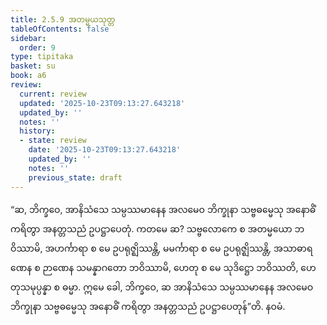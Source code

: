 ```yaml
---
title: 2.5.9 အတမ္မယသုတ္တ
tableOfContents: false
sidebar:
  order: 9
type: tipitaka
basket: su
book: a6
review:
  current: review
  updated: '2025-10-23T09:13:27.643218'
  updated_by: ''
  notes: ''
  history:
  - state: review
    date: '2025-10-23T09:13:27.643218'
    updated_by: ''
    notes: ''
    previous_state: draft
---
```



<ReviewStatus review={frontmatter.review} showDetails={true} />

<HypothesisAnnotation frontmatter={frontmatter} />

<DynamicBreadcrumb />

<Division number="104" book="a6" e="ch" v="16" p="386">

<Paragraph number="732" book="a6">
“ဆ, ဘိက္ခဝေ, အာနိသံသေ သမ္ပဿမာနေန အလမေဝ ဘိက္ခုနာ သဗ္ဗဓမ္မေသု အနောဓိံ ကရိတွာ အနတ္တသညံ ဥပဋ္ဌာပေတုံ. ကတမေ ဆ? သဗ္ဗလောကေ စ အတမ္မယော ဘဝိဿာမိ, အဟင်္ကာရာ စ မေ ဥပရုဇ္ဈိဿန္တိ, မမင်္ကာရာ စ မေ ဥပရုဇ္ဈိဿန္တိ, အသာဓာရဏေန စ ဉာဏေန သမန္နာဂတော ဘဝိဿာမိ, ဟေတု စ မေ သုဒိဋ္ဌော ဘဝိဿတိ, ဟေတုသမုပ္ပန္နာ စ ဓမ္မာ. ဣမေ ခေါ, ဘိက္ခဝေ, ဆ အာနိသံသေ သမ္ပဿမာနေန အလမေဝ ဘိက္ခုနာ သဗ္ဗဓမ္မေသု အနောဓိံ ကရိတွာ အနတ္တသညံ ဥပဋ္ဌာပေတုန်”တိ.

</Paragraph>
</Division>

<Paragraph number="733" type="center" book="a6">
နဝမံ.
</Paragraph>